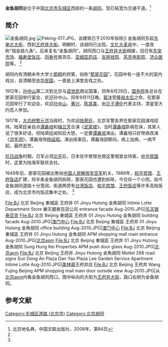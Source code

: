 {{Coord|39.9155613|116.4144328|type:landmark_region:CN-11_source:GoogleMaps|display=title}}
{{Infobox China Road
|路牌类型 = Beijing
|道路方向 = WE
|中文道路名称 = 金鱼胡同
|道路名称拼音 = JINYU HUTONG
|图片 =File:BJ 北京 Beijing 東城區 王府井 01 Jinyu Hutong 金魚胡同 road signs in Chinese Aug-2010.JPG
|图片说明 = 金鱼胡同
|道路属性 = 
|道路总长度 = 
|车速限制 = 
|行车线数量 = 
|所在地区 = [[北京市|北京市]][[东城区_(北京市)|东城区]]
|起点 =[[东单北大街|东单北大街]]
|终点 =[[王府井大街|王府井大街]]
|路段主要建筑 =[[乐天银泰百货|吉祥大厦]]<br>[[北京apm|北京apm]]<br>[[澳门中心|澳门中心]]<br>[[美林阁|美林阁]]王府井店<br>[[北京诺富特和平宾馆|北京诺富特和平宾馆]]<br>[[王府半岛酒店|王府半岛酒店]]<br>[[国旅大厦|国旅大厦]]<br>[[台湾饭店|台湾饭店]]
}}

'''金鱼胡同'''是位于中国[[北京市|北京市]][[东城区_(北京市)|东城区]]西部的一条[[胡同|胡同]]。现已拓宽为交通干道。<ref name=bjdmd>北京地名典，中国文联出版社，2008年，第84页</ref>

==简介==
[[File:金鱼胡同.jpg|thumb]]
[[File:Peking-017.JPG|thumb]]，该建筑已于2010年拆除]]
金鱼胡同东起[[东单北大街|东单北大街]]，西到[[王府井大街|王府井大街]]。明朝时，该胡同已出现。[[文化大革命|文化大革命]]中，一度改称“瑞金路九条”。后来复名“金鱼胡同”。胡同西口与[[王府井大街|王府井大街]]相接，旧日有[[东安市场|东安市场]]、[[福寿堂饭庄|福寿堂饭庄]]、[[同泰号|同泰号]]南货庄、[[亚细亚药店|亚细亚药店]]、[[吉祥戏院|吉祥戏院]]、[[芮克电影院|芮克电影院]]、[[济众医院|济众医院]]等。 <ref name=bjdmd/>

胡同内有清朝末年大学士[[那桐|那桐]]的府第，俗称“[[那家花园|那家花园]]”。花园中有一座不大的室内戏台，自清朝至[[中华民国|中华民国]]，一直是上演堂会戏之处。

1912年，[[孙中山|孙中山]]第二次到北京与[[袁世凯|袁世凯]]商议国事，同年8月29日，[[中华民国国务院|国务院]]各总长在那家花园举行宴会，欢迎孙中山。同年9月11日晚，[[载沣|载沣]]受[[隆裕太后|隆裕太后]]之命，在那家花园举行了欢迎会，欢迎[[孙中山|孙中山]]、[[黄兴|黄兴]]、[[陈其美|陈其美]]，由[[贝子|贝子]][[溥伦|溥伦]]代表主持，清皇室大约百人参加。

1917年，[[中华民国大总统|大总统]][[黎元洪|黎元洪]]当政时，为欢迎[[陆荣廷|陆荣廷]]，北京军警各界在那家花园演戏招待。陆荣廷亲自点[[谭鑫培|谭鑫培]]和[[梅兰芳|梅兰芳]]合演《[[武家坡|武家坡]]》。当时[[谭鑫培|谭鑫培]]卧病在床，其家人说了很多好话，但陆荣廷闻知后大怒，一定要[[谭鑫培|谭鑫培]]演出。谭鑫培只好带病改演《[[洪羊洞|洪羊洞]]》，谭鑫培饰[[杨延昭|杨延昭]]。演出结束后，谭鑫培因郁闷，病上加病，一病不起，最终逝世。

[[抗日战争|抗日战争]]时期，日军占领[[北平|北平]]后，日本驻华使馆也借这里唱堂会待客。[[中华民国|中华民国]]时，这里为陆海军联欢会社。

1949年后，那家花园被出售给[[中国人民解放军空军|中国人民解放军空军]]机关。1988年，[[和平宾馆|和平宾馆]]、[[王府饭店|王府饭店]]扩建，将半条金鱼胡同拆除，那家花园也遭到拆除，今仅存一个小院。如今金鱼胡同道路十分宽阔，街道两旁有[[台湾饭店|台湾饭店]]、[[和平宾馆|和平宾馆]]、[[王府饭店|王府饭店]]等许多高档饭店，成为北京市内饭店集中之处。 <ref name="bjdmd" />

<gallery>
File:BJ 北京 Beijing 東城區 王府井 01 Jinyu Hutong 金魚胡同 Intime Lotte Department Store 樂天銀泰百貨公司 entrance facade Aug-2010.JPG|[[乐天银泰百货|乐天银泰百货]]
File:BJ 北京 Beijing 東城區 王府井 01 Jinyu Hutong 金魚胡同 building facade Aug-2010.JPG|[[澳门中心|澳门中心]]
File:BJ 北京 Beijing 東城區 王府井 01 Jinyu Hutong 金魚胡同 office building Aug-2010.JPG|[[澳门中心|澳门中心]]
File:BJ 北京 Beijing 東城區 王府井 01 Jinyu Hutong 金魚胡同 APM shopping mall main entrance Aug-2010.JPG|[[北京apm|北京apm]]
File:BJ 北京 Beijing 東城區 王府井 01 Jinyu Hutong 金魚胡同 Sung Hung Kei Properties APM push door glass Aug-2010.JPG|[[北京apm|北京apm]]
File:BJ 北京 Beijing 王府井 Jinyu Hutong 金魚胡同 Mottel 268 road signs Sun Dong An Plaza Dan Yao Plaza Lee Garden Service Apartment Intime Lotte Aug-2010.JPG|[[美林阁|美林阁]]王府井店
File:BJ 北京 Beijing 王府井 Wang Fujing Beijing APM shopping mall main door outside view Aug-2010.JPG|从[[北京apm|北京apm]]内看金鱼胡同西口。图中纵向的大街为[[王府井大街|王府井大街]]，路口右侧为金鱼胡同。
</gallery>

==参考文献==
{{Commonscat|Jinyu Hutong}}
{{reflist}}

[[Category:东城区道路_(北京市)|Category:东城区道路 (北京市)]]
[[Category:北京胡同|Category:北京胡同]]